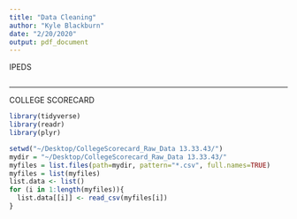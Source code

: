 ```yaml
---
title: "Data Cleaning"
author: "Kyle Blackburn"
date: "2/20/2020"
output: pdf_document
---
```


IPEDS
```r




```







-----------------------------------------------------------------------------------------------------------------




COLLEGE SCORECARD
```r
library(tidyverse)
library(readr)
library(plyr)

setwd("~/Desktop/CollegeScorecard_Raw_Data 13.33.43/")
mydir = "~/Desktop/CollegeScorecard_Raw_Data 13.33.43/"
myfiles = list.files(path=mydir, pattern="*.csv", full.names=TRUE)
myfiles = list(myfiles)
list.data <- list()
for (i in 1:length(myfiles)){
  list.data[[i]] <- read_csv(myfiles[i])
}



```










